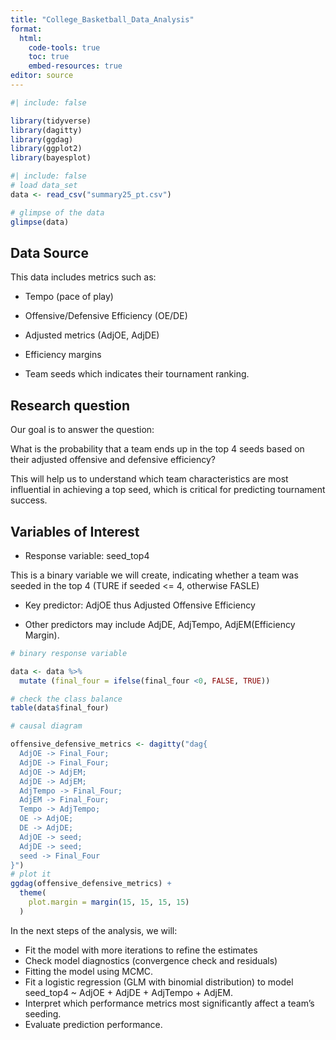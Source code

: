 ```yaml
---
title: "College_Basketball_Data_Analysis"
format: 
  html:
    code-tools: true
    toc: true
    embed-resources: true
editor: source
---
```



```r
#| include: false

library(tidyverse)
library(dagitty)
library(ggdag)
library(ggplot2)
library(bayesplot)
```

```r
#| include: false
# load data_set
data <- read_csv("summary25_pt.csv")
```

```r
# glimpse of the data
glimpse(data)
```
## Data Source


This data includes metrics such as:

- Tempo (pace of play)

- Offensive/Defensive Efficiency (OE/DE)

- Adjusted metrics (AdjOE, AdjDE)

- Efficiency margins

- Team seeds which indicates their tournament ranking.

## Research question

Our goal is to answer the question:

What is the probability that a team ends up in the top 4 seeds based on their adjusted offensive and defensive efficiency?

This will help us to understand which team characteristics are most influential in achieving a top seed, which is critical for predicting tournament success.


## Variables of Interest

- Response variable: seed_top4 

This is a binary variable we will create, indicating whether a team was seeded in the top 4 (TURE if seeded <= 4, otherwise FASLE)

- Key predictor: AdjOE thus Adjusted Offensive Efficiency

- Other predictors may include AdjDE, AdjTempo, AdjEM(Efficiency Margin).

```r
# binary response variable

data <- data %>%
  mutate (final_four = ifelse(final_four <0, FALSE, TRUE))

# check the class balance
table(data$final_four)
```


```r
# causal diagram

offensive_defensive_metrics <- dagitty("dag{
  AdjOE -> Final_Four;
  AdjDE -> Final_Four;
  AdjOE -> AdjEM;
  AdjDE -> AdjEM;
  AdjTempo -> Final_Four;
  AdjEM -> Final_Four;
  Tempo -> AdjTempo;
  OE -> AdjOE;
  DE -> AdjDE;
  AdjOE -> seed;
  AdjDE -> seed;
  seed -> Final_Four
}")
# plot it
ggdag(offensive_defensive_metrics) +
  theme(
    plot.margin = margin(15, 15, 15, 15)
  )
```

In the next steps of the analysis, we will:
	
- Fit the model with more iterations to refine the estimates
- Check model diagnostics (convergence check and residuals)
- Fitting the model using MCMC.
- Fit a logistic regression (GLM with binomial distribution) to model seed_top4 ~ AdjOE + AdjDE + AdjTempo + AdjEM.
- Interpret which performance metrics most significantly affect a team’s seeding.
- Evaluate prediction performance.



